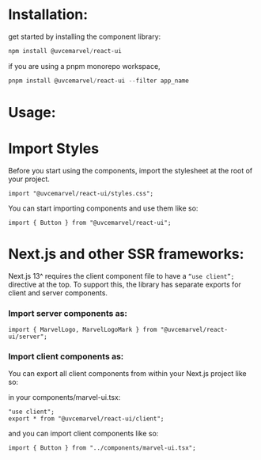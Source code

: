 
<Meta title="Introduction/Getting Started" />

# Installation:

get started by installing the component library:

```powershell
npm install @uvcemarvel/react-ui
```

if you are using a pnpm monorepo workspace,

```powershell
pnpm install @uvcemarvel/react-ui --filter app_name
```

# Usage:

# Import Styles

Before you start using the components, import the stylesheet at the root of your project.

```tsx
import "@uvcemarvel/react-ui/styles.css";
```

You can start importing components and use them like so:

```tsx
import { Button } from "@uvcemarvel/react-ui";
```

# Next.js and other SSR frameworks:

Next.js 13^ requires the client component file to have a `“use client”;` directive at the top. To support this, the library has separate exports for client and server components.

### Import server components as:

```tsx
import { MarvelLogo, MarvelLogoMark } from "@uvcemarvel/react-ui/server";
```

### Import client components as:

You can export all client components from within your Next.js project like so:

in your components/marvel-ui.tsx:

```tsx
"use client";
export * from "@uvcemarvel/react-ui/client";
```

and you can import client components like so:

```tsx
import { Button } from "../components/marvel-ui.tsx";
```
